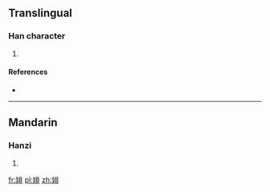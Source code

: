 ==Translingual==

===Han character===
{{Han char|rn=38|rad=女|as=08|sn=11|four=|canj=女中一卜 (VLMY)|ids=⿰[[女]][[非]]}}

# {{defn|Han|sort=女08}}

====References====
* {{Han ref|kx=0264.270|dkj=06411|dj=0531.180|hdz=21057.070|uh=5A54|ud=23124}}

----

==Mandarin==

===Hanzi===
{{cmn-hanzi|pin=[[wēi]] ([[wei1]])|wg=<sup>i</sup>}}

# {{defn|lang=cmn|sort=女08}}

[[fr:婔]]
[[pl:婔]]
[[zh:婔]]